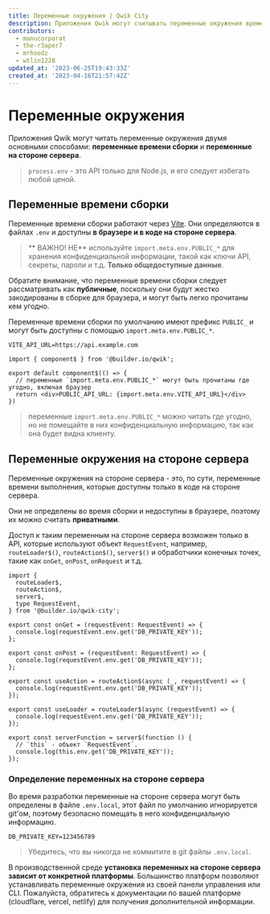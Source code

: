```yaml
---
title: Переменные окружения | Qwik City
description: Приложения Qwik могут считывать переменные окружения времени сборки и переменные на стороне сервера.
contributors:
  - manucorporat
  - the-r3aper7
  - mrhoodz
  - wtlin1228
updated_at: '2023-06-25T19:43:33Z'
created_at: '2023-04-16T21:57:42Z'
---
```


# Переменные окружения

Приложения Qwik могут читать переменные окружения двумя основными способами: **переменные времени сборки** и **переменные на стороне сервера**.

> `process.env` - это API только для Node.js, и его следует избегать любой ценой.

## Переменные времени сборки

Переменные времени сборки работают через [Vite](https://vitejs.dev/guide/env-and-mode.html). Они определяются в файлах `.env` и доступны **в браузере и в коде на стороне сервера**.

> ** ВАЖНО! НЕ** используйте `import.meta.env.PUBLIC_*` для хранения конфиденциальной информации, такой как ключи API, секреты, пароли и т.д. **Только общедоступные данные**.

Обратите внимание, что переменные времени сборки следует рассматривать как **публичные**, поскольку они будут жестко закодированы в сборке для браузера, и могут быть легко прочитаны кем угодно.

Переменные времени сборки по умолчанию имеют префикс `PUBLIC_` и могут быть доступны с помощью `import.meta.env.PUBLIC_*`.

```tsx title=".env" /PUBLIC_API_URL/#a
VITE_API_URL=https://api.example.com
```

```tsx {4} /PUBLIC_API_URL/#a title="src/routes/index.tsx"
import { component$ } from '@builder.io/qwik';

export default component$(() => {
  // переменные `import.meta.env.PUBLIC_*` могут быть прочитаны где угодно, включая браузер
  return <div>PUBLIC_API_URL: {import.meta.env.VITE_API_URL}</div>
})
```

> переменные `import.meta.env.PUBLIC_*` можно читать где угодно, но не помещайте в них конфиденциальную информацию, так как она будет видна клиенту.

## Переменные окружения на стороне сервера

Переменные окружения на стороне сервера - это, по сути, переменные времени выполнения, которые доступны только в коде на стороне сервера.

Они не определены во время сборки и недоступны в браузере, поэтому их можно считать **приватными**.

Доступ к таким переменным на стороне сервера возможен только в API, которые используют объект `RequestEvent`, например, `routeLoader$()`, `routeAction$()`, `server$()` и обработчики конечных точек, такие как `onGet`, `onPost`, `onRequest` и т.д.

```tsx /DB_PRIVATE_KEY/ title="src/routes/index.tsx"
import {
  routeLoader$,
  routeAction$,
  server$,
  type RequestEvent,
} from '@builder.io/qwik-city';

export const onGet = (requestEvent: RequestEvent) => {
  console.log(requestEvent.env.get('DB_PRIVATE_KEY'));
};

export const onPost = (requestEvent: RequestEvent) => {
  console.log(requestEvent.env.get('DB_PRIVATE_KEY'));
};

export const useAction = routeAction$(async (_, requestEvent) => {
  console.log(requestEvent.env.get('DB_PRIVATE_KEY'));
});

export const useLoader = routeLoader$(async (requestEvent) => {
  console.log(requestEvent.env.get('DB_PRIVATE_KEY'));
});

export const serverFunction = server$(function () {
  // `this` - объект `RequestEvent`.
  console.log(this.env.get('DB_PRIVATE_KEY'));
});
```

### Определение переменных на стороне сервера

Во время разработки переменные на стороне сервера могут быть определены в файле `.env.local`, этот файл по умолчанию игнорируется git'ом, поэтому безопасно помещать в него конфиденциальную информацию.

```env title=".env.local"
DB_PRIVATE_KEY=123456789
```

> Убедитесь, что вы никогда не коммитите в git файлы `.env.local`.

В производственной среде **установка переменных на стороне сервера зависит от конкретной платформы**. Большинство платформ позволяют устанавливать переменные окружения из своей панели управления или CLI. Пожалуйста, обратитесь к документации по вашей платформе (cloudflare, vercel, netlify) для получения дополнительной информации.
